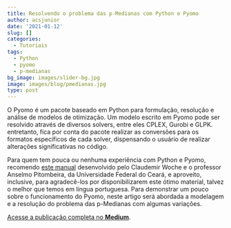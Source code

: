 ```yaml
---
title: Resolvendo o problema das p-Medianas com Python e Pyomo
author: acsjunior
date: '2021-01-12'
slug: []
categories:
  - Tutoriais
tags:
  - Python
  - pyomo
  - p-medianas
bg_image: images/slider-bg.jpg
image: images/blog/pmedianas.jpg
type: post
---
```


O Pyomo é um pacote baseado em Python para formulação, resolução e análise de modelos de otimização. Um modelo escrito em Pyomo pode ser resolvido através de diversos solvers, entre eles CPLEX, Gurobi e GLPK. entretanto, fica por conta do pacote realizar as conversões para os formatos específicos de cada solver, dispensando o usuário de realizar alterações significativas no código.

Para quem tem pouca ou nenhuma experiência com Python e Pyomo, recomendo [este manual](http://www.opl.ufc.br/files/Manual_Pyomo_2020.pdf) desenvolvido pelo Claudemir Woche e o professor Anselmo Pitombeira, da Universidade Federal do Ceará, e aproveito, inclusive, para agradecê-los por disponibilizarem este ótimo material, talvez o melhor que temos em língua portuguesa. Para demonstrar um pouco sobre o funcionamento do Pyomo, neste artigo será abordada a modelagem e a resolução do problema das p-Medianas com algumas variações.

[Acesse a publicação completa no **Medium**](https://juniorssz.medium.com/resolvendo-o-problema-das-p-medianas-com-python-e-pyomo-351ce0525e00).

